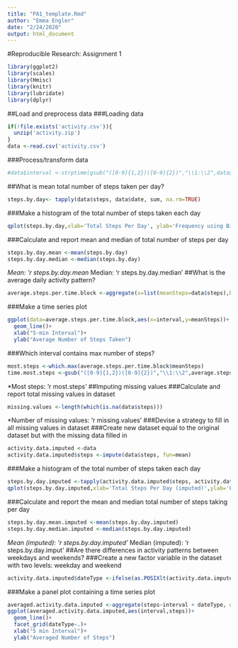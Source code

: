 ```yaml
---
title: "PA1_template.Rmd"
author: "Emma Engler"
date: "2/24/2020"
output: html_document
---
```


#Reproducible Research: Assignment 1 

```r
library(ggplot2)
library(scales)
library(Hmisc)
library(knitr)
library(lubridate)
library(dplyr)
```

##Load and preprocess data 
###Loading data 
```r
if(!file.exists('activity.csv')){
  unzip('activity.zip')
}
data <-read.csv('activity.csv')
```
###Process/transform data 
```r
#data$interval <-strptime(gsub("([0-9]{1,2})([0-9]{2})","\\1:\\2",data$interval), format='%H:%M')
```
##What is mean total number of steps taken per day? 
```r
steps.by.day<- tapply(data$steps, data$date, sum, na.rm=TRUE)
```
###Make a histogram of the total number of steps taken each day 
```r
qplot(steps.by.day,xlab='Total Steps Per Day', ylab='Frequency using Binwith 500', binwidth=500)
```
###Calculate and report mean and median of total number of steps per day 
```r
steps.by.day.mean <-mean(steps.by.day)
steps.by.day.median <-median(steps.by.day)
```
*Mean: 'r steps.by.day.mean 
*Median: 'r steps.by.day.median'
##What is the average daily activity pattern? 
```r
average.steps.per.time.block <-aggregate(x=list(meanSteps=data$steps),by=list(interval=data$interval), FUN=mean, na.rm=TRUE)
```
###Make a time series plot
```r
ggplot(data=average.steps.per.time.block,aes(x=interval,y=meanSteps))+
  geom_line()+
  xlab("5-min Interval")+
  ylab("Average Number of Steps Taken")
```
###Which interval contains max number of steps? 
```r
most.steps <-which.max(average.steps.per.time.block$meanSteps)
time.most.steps <-gsub("([0-9]{1,2})([0-9]{2})","\\1:\\2",average.steps.per.time.block[most.steps,'interval'])
```
*Most steps: 'r most.steps'
##Imputing missing values 
###Calculate and report total missing values in dataset 
```r
missing.values <-length(which(is.na(data$steps)))
```
*Number of missing values: 'r missing.values' 
###Devise a strategy to fill in all missing values in dataset 
###Create new dataset equal to the original dataset but with the missing data filled in 
```r
activity.data.imputed <-data 
activity.data.imputed$steps <-impute(data$steps, fun=mean)
```
###Make a histogram of the total number of steps taken each day 
```r
steps.by.day.imputed <-tapply(activity.data.imputed$steps, activity.data.imputed$date,sum)
qplot(steps.by.day.imputed,xlab='Total Steps Per Day (imputed)',ylab='Frequency Using Binwith=500', binwidth=500)
```
###Calculate and report the mean and median total number of steps taking per day 
```r
steps.by.day.mean.imputed <-mean(steps.by.day.imputed)
steps.by.day.median.imputed <-median(steps.by.day.imputed)
```
*Mean (imputed): 'r steps.by.day.imputed'
*Median (imputed): 'r steps.by.day.imput' 
##Are there differences in activity patterns between weekdays and weekends? 
###Create a new factor variable in the dataset with two levels: weekday and weekend 
```r
activity.data.imputed$dateType <-ifelse(as.POSIXlt(activity.data.imputed$date)$wday %in% c(0.6),'weekend','weekday')
```
###Make a panel plot containing a time series plot 
```r
averaged.activity.data.imputed <-aggregate(steps~interval + dateType, data=activity.data.imputed,mean)
ggplot(averaged.activity.data.imputed,aes(interval,steps))+
  geom_line()+
  facet_grid(dateType~.)+
  xlab("5 min Interval")+
  ylab("Averaged Number of Steps")
```
